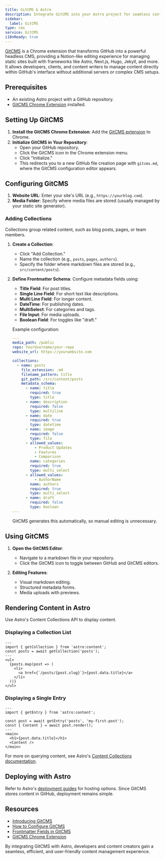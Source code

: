 ```yaml
---
title: GitCMS & Astro
description: Integrate GitCMS into your Astro project for seamless content management
sidebar:
  label: GitCMS
type: cms
service: GitCMS
i18nReady: true
---
```


[GitCMS](https://gitcms.blog) is a Chrome extension that transforms GitHub into a powerful headless CMS, providing a Notion-like editing experience for managing static sites built with frameworks like Astro, Next.js, Hugo, Jekyll, and more. It allows developers, clients, and content writers to manage content directly within GitHub's interface without additional servers or complex CMS setups.

## Prerequisites
- An existing Astro project with a GitHub repository.
- [GitCMS Chrome Extension](https://gitcms.blog) installed.

## Setting Up GitCMS
1. **Install the GitCMS Chrome Extension**: Add the [GitCMS extension](https://gitcms.blog) to Chrome.
2. **Initialize GitCMS in Your Repository**:
   - Open your GitHub repository.
   - Click the GitCMS icon in the Chrome extension menu.
   - Click "Initialize."
   - This redirects you to a new GitHub file creation page with `gitcms.md`, where the GitCMS configuration editor appears.

## Configuring GitCMS
1. **Website URL**: Enter your site's URL (e.g., `https://yourblog.com`).
2. **Media Folder**: Specify where media files are stored (usually managed by your static site generator).

### Adding Collections
Collections group related content, such as blog posts, pages, or team members.

1. **Create a Collection**:
   - Click "Add Collection."
   - Name the collection (e.g., `posts`, `pages`, `authors`).
   - Specify the folder where markdown files are stored (e.g., `src/content/posts`).

2. **Define Frontmatter Schema**:
   Configure metadata fields using:
   - **Title Field**: For post titles.
   - **Single Line Field**: For short text like descriptions.
   - **Multi Line Field**: For longer content.
   - **DateTime**: For publishing dates.
   - **MultiSelect**: For categories and tags.
   - **File Input**: For media uploads.
   - **Boolean Field**: For toggles like "draft."

   Example configuration:
   ```yaml
   ---
   media_path: /public
   repo: YourUsername/your-repo
   website_url: https://yourwebsite.com
   
   collections:
     - name: posts
       file_extension: .md
       filename_pattern: title
       git_path: /src/content/posts
       metadata_schema:
         - name: title
           required: true
           type: title
         - name: description
           required: false
           type: multiline
         - name: date
           required: true
           type: datetime
         - name: image
           required: false
           type: file
         - allowed_values:
             - Product Updates
             - Features
             - Comparison
           name: categories
           required: true
           type: multi_select
         - allowed_values:
             - AuthorName
           name: authors
           required: true
           type: multi_select
         - name: draft
           required: false
           type: boolean
   ---
   ```
   GitCMS generates this automatically, so manual editing is unnecessary.

## Using GitCMS
1. **Open the GitCMS Editor**:
   - Navigate to a markdown file in your repository.
   - Click the GitCMS icon to toggle between GitHub and GitCMS editors.

2. **Editing Features**:
   - Visual markdown editing.
   - Structured metadata forms.
   - Media uploads with previews.

## Rendering Content in Astro
Use Astro's Content Collections API to display content.

### Displaying a Collection List
```tsx
---
import { getCollection } from 'astro:content';
const posts = await getCollection('posts');
---
<ul>
  {posts.map(post => (
    <li>
      <a href={`/posts/{post.slug}`}>{post.data.title}</a>
    </li>
  ))}
</ul>
```

### Displaying a Single Entry
```tsx
---
import { getEntry } from 'astro:content';

const post = await getEntry('posts', 'my-first-post');
const { Content } = await post.render();
---
<main>
  <h1>{post.data.title}</h1>
  <Content />
</main>
```
For more on querying content, see Astro's [Content Collections documentation](https://docs.astro.build/en/guides/content-collections/).

## Deploying with Astro
Refer to Astro's [deployment guides](https://docs.astro.build/en/guides/deploy/) for hosting options. Since GitCMS stores content in GitHub, deployment remains simple.

## Resources
- [Introducing GitCMS](https://gitcms.blog/posts/introducing-gitcms/)
- [How to Configure GitCMS](https://gitcms.blog/posts/how-to-configure-gitcms/)
- [Frontmatter Fields in GitCMS](https://gitcms.blog/posts/frontmatter-editor/)
- [GitCMS Chrome Extension](https://gitcms.blog)

By integrating GitCMS with Astro, developers and content creators gain a seamless, efficient, and user-friendly content management experience.

